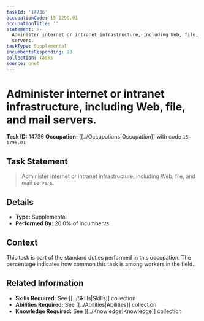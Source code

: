 ```yaml
---
taskId: '14736'
occupationCode: 15-1299.01
occupationTitle: ''
statement: >-
  Administer internet or intranet infrastructure, including Web, file, and mail
  servers.
taskType: Supplemental
incumbentsResponding: 20
collection: Tasks
source: onet
---
```

# Administer internet or intranet infrastructure, including Web, file, and mail servers.

**Task ID:** 14736
**Occupation:** [[../Occupations|Occupation]] with code `15-1299.01`

## Task Statement

> Administer internet or intranet infrastructure, including Web, file, and mail servers.

## Details

- **Type:** Supplemental
- **Performed By:** 20.0% of incumbents

## Context

This task is part of the standard duties performed in this occupation. The percentage indicates how common this task is among workers in the field.

## Related Information

- **Skills Required:** See [[../Skills|Skills]] collection
- **Abilities Required:** See [[../Abilities|Abilities]] collection
- **Knowledge Required:** See [[../Knowledge|Knowledge]] collection
